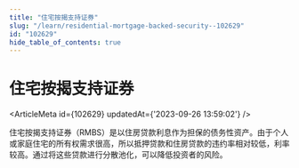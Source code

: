 ```yaml
---
title: "住宅按揭支持证券"
slug: "/learn/residential-mortgage-backed-security--102629"
id: "102629"
hide_table_of_contents: true
---
```



# 住宅按揭支持证券

<ArticleMeta id={102629} updatedAt={'2023-09-26 13:59:02'} />
<div className='border-solid border-b border-t-0 my-4 border-[var(--ifm-color-gray-300)]' />

住宅按揭支持证券（RMBS）是以住房贷款利息作为担保的债务性资产。由于个人或家庭住宅的所有权需求很高，所以抵押贷款和住房贷款的违约率相对较低，利率较高。通过将这些贷款进行分散池化，可以降低投资者的风险。
